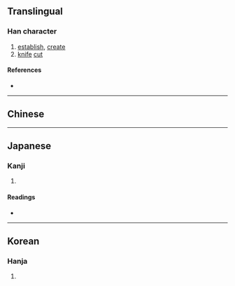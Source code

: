 {{also|刱|剙}}
{{character info}}
==Translingual==

===Han character===
{{Han char|rn=18|rad=刀|as=07|sn=9|four=|canj=TTSHI,TTSK,XTTSH|ids=⿰并刃}}

# [[establish]], [[create]]
# [[knife]] [[cut]]

====References====
* {{Han ref|kx=0140.291|dkj=02024|dj=0320.030|hdz=10338.140|uh=524F|ud=21071}}

----

==Chinese==
{{zh-see|創|v}}

----

==Japanese==

===Kanji===
{{ja-kanji|grade=|rs=刀07}}

# {{rfdef|ja|sort=刀07}}

====Readings====
* {{ja-readings|on=そう, しょう|kun=はじ-める}}

----

==Korean==

===Hanja===
{{ko-hanja|hangeul=창|rv=chang|mr=ch'ang}}

# {{rfdef|ko|sort=刀07}}